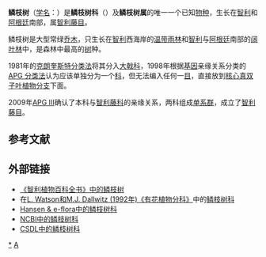 {{Speciesbox
| status = LC
| status system = iucn3.1
| status ref ={{r|IUCN}}
| image = Abtao-Parque Nacional Chiloé.jpg
| image caption = 智利阿伯陶海岸国家公园中的鳞枝树林
| grandparent authority = [[Engl.|Engl.]] & [[Gilg.|Gilg.]], 1920
| parent authority = [[Ruiz|Ruiz]] & [[Pav.|Pav.]], 1797
| taxon= Aextoxicon punctatum
| authority = [[Ruiz|Ruiz]] & [[Pav.|Pav.]], 1797
}}

'''鳞枝树'''（[[学名|学名]]：{{lang|la|''Aextoxicon punctatum''}}）是'''鳞枝树科'''（{{lang|la|Aextoxicaceae}}）及'''鳞枝树属'''的唯一一个已知[[物种|物种]]，生长在[[智利|智利]]和[[阿根廷|阿根廷]]南部，属[[智利藤目|智利藤目]]。

鳞枝树是大型常绿[[乔木|乔木]]，只生长在[[智利|智利]]西海岸的[[温带雨林|温带雨林]]和[[智利|智利]]与[[阿根廷|阿根廷]]南部的[[阔叶林|阔叶林]]中，是森林中最高的[[树|树]]种。

1981年的[[克朗奎斯特分类法|克朗奎斯特分类法]]将其分入[[大戟科|大戟科]]，1998年根据[[基因|基因]]亲缘关系分类的[[APG_分类法|APG 分类法]]认为应该单独分为一个[[科|科]]，但无法编入任何一[[目_(生物)|目]]，直接放到[[核心真双子叶植物分支|核心真双子叶植物分支]]下面。

2009年[[APG_III|APG III]]确认了本科与[[智利藤科|智利藤科]]的亲缘关系，两科组成[[单系群|单系群]]，成立了[[智利藤目|智利藤目]]。

==参考文献==
{{reflist|refs=
<ref name=IUCN>Barstow, M., Beech, E. & Rivers, M.C. 2018. ''Aextoxicon punctatum''. ''The IUCN Red List of Threatened Species'' 2018: e.T34616A124554755. http://dx.doi.org/10.2305/IUCN.UK.2018-2.RLTS.T34616A124554755.en. Downloaded on 04 December 2019.</ref>
}}

==外部链接==
*[http://www.florachilena.cl/Niv_tax/Angiospermas/Ordenes/Celastrales/Aextoxicaceae/Aextoxicon%20punctatum.htm 《智利植物百科全书》中的鳞枝树] 
*在[http://delta-intkey.com/angio/ L. Watson和M.J. Dallwitz (1992年)《有花植物分科》]中的[http://delta-intkey.com/angio/www/aextoxic.htm 鳞枝树科] 
*[http://www.efloras.org/florataxon.aspx?flora_id=900&taxon_id=10017 Hansen & e-flora中的鳞枝树科]
*[http://www.ncbi.nlm.nih.gov/Taxonomy/Browser/wwwtax.cgi?mode=Tree&id=39126&lvl=3&p=mapview&p=has_linkout&p=blast_url&p=genome_blast&lin=f&keep=1&srchmode=1&unlock NCBI中的鳞枝树科]
*[http://www.csdl.tamu.edu/FLORA/cgi/gateway_family?fam=Aextoxicaceae CSDL中的鳞枝树科]
{{Taxonbar|from=Q292660}}

[[Category:鳞枝树科|*]]
[[Category:單種屬植物|A]]